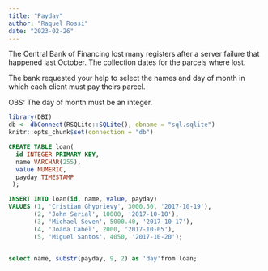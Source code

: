 ```yaml
---
title: "Payday"
author: "Raquel Rossi"
date: "2023-02-26"
---
```


The Central Bank of Financing lost many registers after a server failure that happened last October. The collection dates for the parcels where lost.

The bank requested your help to select the names and day of month in which each client must pay theirs parcel.

OBS: The day of month must be an integer.


```r

library(DBI)
db <- dbConnect(RSQLite::SQLite(), dbname = "sql.sqlite")
knitr::opts_chunk$set(connection = "db")
```

```sql

CREATE TABLE loan(
  id INTEGER PRIMARY KEY,
  name VARCHAR(255),
  value NUMERIC,
  payday TIMESTAMP
 );

```

```sql

INSERT INTO loan(id, name, value, payday)
VALUES (1, 'Cristian Ghyprievy', 3000.50, '2017-10-19'),
       (2, 'John Serial', 10000, '2017-10-10'),
       (3, 'Michael Seven', 5000.40, '2017-10-17'),
       (4, 'Joana Cabel', 2000, '2017-10-05'),
       (5, 'Miguel Santos', 4050, '2017-10-20');
  
```

```sql

select name, substr(payday, 9, 2) as 'day'from loan;
```

